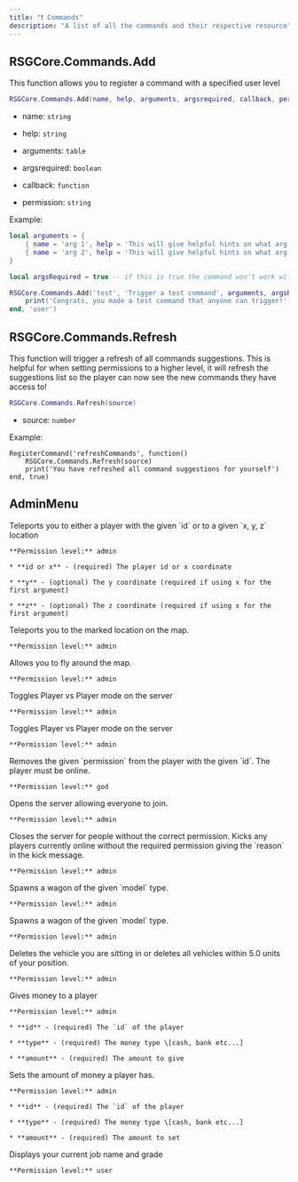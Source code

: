 ```yaml
---
title: "❗ Commands"
description: "A list of all the commands and their respective resource"
---
```


## RSGCore.Commands.Add

This function allows you to register a command with a specified user level

```lua
RSGCore.Commands.Add(name, help, arguments, argsrequired, callback, permission, ...)
```

* name: `string`

* help: `string`

* arguments: `table`

* argsrequired: `boolean`

* callback: `function`

* permission: `string`

Example:

```lua
local arguments = {
    { name = 'arg 1', help = 'This will give helpful hints on what arg is for' },
    { name = 'arg 2', help = 'This will give helpful hints on what arg is for' }
}

local argsRequired = true -- if this is true the command won't work without args entered

RSGCore.Commands.Add('test', 'Trigger a test command', arguments, argsRequired, function(source)
    print('Congrats, you made a test command that anyone can trigger!')
end, 'user')
```

## RSGCore.Commands.Refresh

This function will trigger a refresh of all commands suggestions. This is helpful for when setting permissions to a higher level, it will refresh the suggestions list so the player can now see the new commands they have access to!

```lua
RSGCore.Commands.Refresh(source)
```

* source: `number`

Example:

```
RegisterCommand('refreshCommands', function()
    RSGCore.Commands.Refresh(source)
    print('You have refreshed all command suggestions for yourself')
end, true)
```

## AdminMenu

<AccordionGroup>
  <Accordion title="/tp [id / x ] [opt: y] [opt: z]- teleport to player or location" defaultOpen={false}>
    Teleports you to either a player with the given `id` or to a given `x, y, z` location

    **Permission level:** admin

    * **id or x** - (required) The player id or x coordinate

    * **y** - (optional) The y coordinate (required if using x for the first argument)

    * **z** - (optional) The z coordinate (required if using x for the first argument)
  </Accordion>

  <Accordion title="/tpm - teleport to a marked location" defaultOpen={false}>
    Teleports you to the marked location on the map.

    **Permission level:** admin
  </Accordion>

  <Accordion title="/noclip - toggle noclip on/off" defaultOpen={false}>
    Allows you to fly around the map.

    **Permission level:** admin
  </Accordion>

  <Accordion title="/togglepvp - toggle PVP on server" defaultOpen={false}>
    Toggles Player vs Player mode on the server

    **Permission level:** admin
  </Accordion>

  <Accordion title="/addpermission [id] [permission] - gives a player permission" defaultOpen={false}>
    Toggles Player vs Player mode on the server

    **Permission level:** admin
  </Accordion>

  <Accordion title="/removepermission [id] [permission] - removes a player permission" defaultOpen={false}>
    Removes the given `permission` from the player with the given `id`. The player must be online.

    **Permission level:** god
  </Accordion>

  <Accordion title="/openserver - open server for everyone" defaultOpen={false}>
    Opens the server allowing everyone to join.

    **Permission level:** admin
  </Accordion>

  <Accordion title="/closeserver - close the server for people without permission" defaultOpen={false}>
    Closes the server for people without the correct permission. Kicks any players currently online without the required permission giving the `reason` in the kick message.

    **Permission level:** admin
  </Accordion>

  <Accordion title="/wagon [mode] - spawns a wagon" defaultOpen={false}>
    Spawns a wagon of the given `model` type.

    **Permission level:** admin
  </Accordion>

  <Accordion title="/horse [model] - spawns a horse" defaultOpen={false}>
    Spawns a wagon of the given `model` type.

    **Permission level:** admin
  </Accordion>

  <Accordion title="/dv - delete vehicle" defaultOpen={false}>
    Deletes the vehicle you are sitting in or deletes all vehicles within 5.0 units of your position.

    **Permission level:** admin
  </Accordion>

  <Accordion title="/givemoney [id] [type] [amount] - give money to the player" defaultOpen={false}>
    Gives money to a player

    **Permission level:** admin

    * **id** - (required) The `id` of the player

    * **type** - (required) The money type \[cash, bank etc...]

    * **amount** - (required) The amount to give
  </Accordion>

  <Accordion title="/setmoney [id] [type] [amount] - set the amount a player has" defaultOpen={false}>
    Sets the amount of money a player has.

    **Permission level:** admin

    * **id** - (required) The `id` of the player

    * **type** - (required) The money type \[cash, bank etc...]

    * **amount** - (required) The amount to set
  </Accordion>

  <Accordion title="/job - display your current job" defaultOpen={false}>
    Displays your current job name and grade

    **Permission level:** user
  </Accordion>
</AccordionGroup>